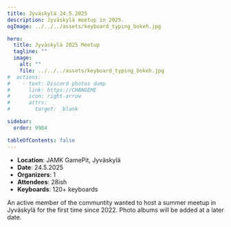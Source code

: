 ```yaml
---
title: Jyväskylä 24.5.2025
description: Jyväskylä meetup in 2025.
ogImage: ../../../assets/keyboard_typing_bokeh.jpg

hero:
  title: Jyväskylä 2025 Meetup
  tagline: ""
  image:
    alt: ""
    file: ../../../assets/keyboard_typing_bokeh.jpg
#  actions:
#    - text: Discord photos dump
#      link: https://CHANGEME
#      icon: right-arrow
#      attrs:
#        target: _blank

sidebar:
  order: 9984

tableOfContents: false
---
```


- **Location**: JAMK GamePit, Jyväskylä
- **Date**: 24.5.2025
- **Organizers**: 1
- **Attendees**: 28ish
- **Keyboards**: 120+ keyboards

An active member of the communtity wanted to host a summer meetup in Jyväskylä for the first time since 2022.
Photo albums will be added at a later date.
